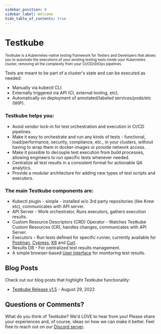 ```yaml
---
sidebar_position: 0
sidebar_label: Welcome
hide_table_of_contents: true
---
```



# Testkube

<p class="intro--index">
  <small>
    Testkube is a Kubernetes-native testing framework for Testers and Developers that allows you to automate the executions 
    of your existing testing tools inside your Kubernetes cluster, removing all the complexity from your CI/CD/GitOps pipelines.
  </small>
</p>

Tests are meant to be part of a cluster's state and can be executed as needed:

- Manually via kubectl CLI.
- Externally triggered via API (CI, external tooling, etc).
- Automatically on deployment of annotated/labeled services/pods/etc (WIP).

### Testkube helps you:

- Avoid vendor lock-in for test orchestration and execution in CI/CD pipelines.
- Make it easy to orchestrate and run any kinds of tests - functional, load/performance, security, compliance, etc.,
  in your clusters, without having to wrap them in docker-images or provide network access.
- Make it possible to decouple test execution from build processes, allowing engineers to run specific tests whenever needed.
- Centralize all test results in a consistent format for actionable QA analytics.
- Provide a modular architecture for adding new types of test scripts and executors.

### The main Testkube components are:

- Kubectl plugin - simple - installed w/o 3rd party repositories (like Krew etc), communicates with API server.
- API Server - Work orchestrator, Runs executors, gathers execution results.
- Custom Resource Descriptors (CRD) Operator - Watches Testkube Custom Resources (CR), handles changes, communicates with API Server.
- Executors - Run tests defined for specific runner, currently available for [Postman](4-test-types/executor-postman.md), [Cypress](4-test-types/executor-cypress.md), [K6](4-test-types/executor-k6.md) and [Curl](4-test-types/executor-curl.md).
- Results DB - For centralized test results management.
- A simple browser-based [User Interface](3-using-testkube/UI.md) for monitoring test results.

## Blog Posts

Check out our blog posts that highlight Testkube functionality:

- [Testkube Release v1.5](https://kubeshop.io/blog/testkube-v15-release-notes) - August 29, 2022

## Questions or Comments?

What do you think of Testkube? We'd LOVE to hear from you! Please share your experiences and, of course, ideas on how we can make it better. Feel free to reach out on our [Discord server](https://discord.gg/uNuhy6GDyn).
